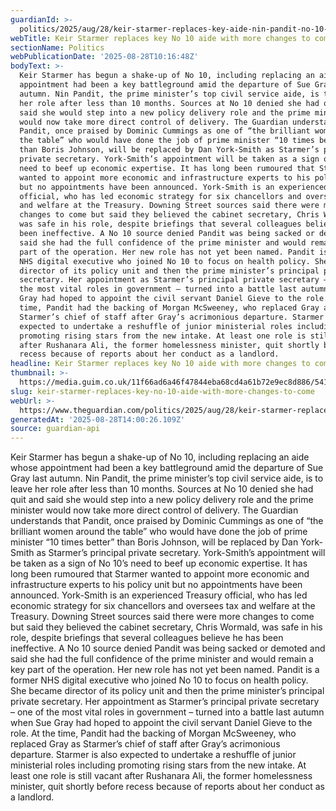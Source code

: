 ```yaml
---
guardianId: >-
  politics/2025/aug/28/keir-starmer-replaces-key-aide-nin-pandit-no-10-more-changes
webTitle: Keir Starmer replaces key No 10 aide with more changes to come
sectionName: Politics
webPublicationDate: '2025-08-28T10:16:48Z'
bodyText: >-
  Keir Starmer has begun a shake-up of No 10, including replacing an aide whose
  appointment had been a key battleground amid the departure of Sue Gray last
  autumn. Nin Pandit, the prime minister’s top civil service aide, is to leave
  her role after less than 10 months. Sources at No 10 denied she had quit and
  said she would step into a new policy delivery role and the prime minister
  would now take more direct control of delivery. The Guardian understands that
  Pandit, once praised by Dominic Cummings as one of “the brilliant women around
  the table” who would have done the job of prime minister “10 times better”
  than Boris Johnson, will be replaced by Dan York-Smith as Starmer’s principal
  private secretary. York-Smith’s appointment will be taken as a sign of No 10’s
  need to beef up economic expertise. It has long been rumoured that Starmer
  wanted to appoint more economic and infrastructure experts to his policy unit
  but no appointments have been announced. York-Smith is an experienced Treasury
  official, who has led economic strategy for six chancellors and oversees tax
  and welfare at the Treasury. Downing Street sources said there were more
  changes to come but said they believed the cabinet secretary, Chris Wormald,
  was safe in his role, despite briefings that several colleagues believe he has
  been ineffective. A No 10 source denied Pandit was being sacked or demoted and
  said she had the full confidence of the prime minister and would remain a key
  part of the operation. Her new role has not yet been named. Pandit is a former
  NHS digital executive who joined No 10 to focus on health policy. She became
  director of its policy unit and then the prime minister’s principal private
  secretary. Her appointment as Starmer’s principal private secretary – one of
  the most vital roles in government – turned into a battle last autumn when Sue
  Gray had hoped to appoint the civil servant Daniel Gieve to the role. At the
  time, Pandit had the backing of Morgan McSweeney, who replaced Gray as
  Starmer’s chief of staff after Gray’s acrimonious departure. Starmer is also
  expected to undertake a reshuffle of junior ministerial roles including
  promoting rising stars from the new intake. At least one role is still vacant
  after Rushanara Ali, the former homelessness minister, quit shortly before
  recess because of reports about her conduct as a landlord.
headline: Keir Starmer replaces key No 10 aide with more changes to come
thumbnail: >-
  https://media.guim.co.uk/11f66ad6a46f47844eba68cd4a61b72e9ec8d886/541_210_3293_2636/500.jpg
slug: keir-starmer-replaces-key-no-10-aide-with-more-changes-to-come
webUrl: >-
  https://www.theguardian.com/politics/2025/aug/28/keir-starmer-replaces-key-aide-nin-pandit-no-10-more-changes
generatedAt: '2025-08-28T14:00:26.109Z'
source: guardian-api
---
```

Keir Starmer has begun a shake-up of No 10, including replacing an aide whose appointment had been a key battleground amid the departure of Sue Gray last autumn. Nin Pandit, the prime minister’s top civil service aide, is to leave her role after less than 10 months. Sources at No 10 denied she had quit and said she would step into a new policy delivery role and the prime minister would now take more direct control of delivery. The Guardian understands that Pandit, once praised by Dominic Cummings as one of “the brilliant women around the table” who would have done the job of prime minister “10 times better” than Boris Johnson, will be replaced by Dan York-Smith as Starmer’s principal private secretary. York-Smith’s appointment will be taken as a sign of No 10’s need to beef up economic expertise. It has long been rumoured that Starmer wanted to appoint more economic and infrastructure experts to his policy unit but no appointments have been announced. York-Smith is an experienced Treasury official, who has led economic strategy for six chancellors and oversees tax and welfare at the Treasury. Downing Street sources said there were more changes to come but said they believed the cabinet secretary, Chris Wormald, was safe in his role, despite briefings that several colleagues believe he has been ineffective. A No 10 source denied Pandit was being sacked or demoted and said she had the full confidence of the prime minister and would remain a key part of the operation. Her new role has not yet been named. Pandit is a former NHS digital executive who joined No 10 to focus on health policy. She became director of its policy unit and then the prime minister’s principal private secretary. Her appointment as Starmer’s principal private secretary – one of the most vital roles in government – turned into a battle last autumn when Sue Gray had hoped to appoint the civil servant Daniel Gieve to the role. At the time, Pandit had the backing of Morgan McSweeney, who replaced Gray as Starmer’s chief of staff after Gray’s acrimonious departure. Starmer is also expected to undertake a reshuffle of junior ministerial roles including promoting rising stars from the new intake. At least one role is still vacant after Rushanara Ali, the former homelessness minister, quit shortly before recess because of reports about her conduct as a landlord.
